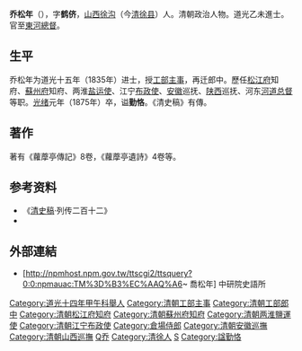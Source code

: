 {{Otheruses|other=名为乔松年的其他人物|喬樹枏}}
{{明清人物信息框
| 姓名 = 喬松年
| 原名 =
| 圖片名稱= 
| 圖片大小 = 250px
| 圖片說明 = 
| 最高職務 = 太子少保東河總督
| 國家 = 大清
| 爵位 = 
| 籍貫 = [[山西|山西]][[太原府|太原府]][[徐溝縣|徐溝縣]]
| 族裔 = 漢族
| 旗籍 = 
| 字號 = 字'''鹤侪'''，一字'''健侯'''
| 室名 = 蘿藦亭
| 諡號 = 勤恪
| 出生日期 = [[嘉慶|嘉慶]]二十年（1815年）
| 出生地點 = [[山西|山西]][[徐溝縣|徐溝縣]]
| 逝世日期 = [[光緒|光緒]]元年（1875年）
| 逝世地點 = 
| 墓葬 =
| 配偶 =
| 親屬 = （祖父）[[喬人傑|喬人傑]]<br>（本生父）喬邦哲、（父）喬邦憲<br>（嗣子）喬聯寶
| 出身 = 
*道光十四年（1834年）甲午科舉人
*道光十五年（1835年）乙未科進士
| 經歷 = 
| 著作 =
*《蘿藦亭傳記》8卷
*《蘿藦亭遺詩》4卷
}}

'''乔松年'''（{{bd|1815年||1875年|catIdx=Qiao,乔}}），字'''鹤侪'''，[[山西|山西]][[徐沟|徐沟]]（今[[清徐县|清徐县]]）人。清朝政治人物。道光乙未進士。官至[[河道總督|東河總督]]。

==生平==
乔松年为道光十五年（1835年）进士，授[[工部|工部]][[主事|主事]]，再迁郎中。歷任[[松江府|松江府]]知府、[[蘇州府|蘇州府]]知府、两淮[[盐运使|盐运使]]、江宁[[布政使|布政使]]、[[安徽|安徽]]巡抚、[[陕西|陕西]]巡抚、河东[[河道总督|河道总督]]等职。[[光绪|光绪]]元年（1875年）卒，谥'''勤恪'''。《清史稿》有傳。

==著作==
著有《蘿藦亭傳記》8卷，《蘿藦亭遺詩》4卷等。

==参考资料==
*《[[清史稿|清史稿]]·列传二百十二》
* {{cite book|author=编纂委员会  |title=《上海旧政权建置志》 |year=2001年 |publisher=上海社会科学院出版社 |location=上海 |isbn=7-80618-881-9}}

==外部連結==
*[http://npmhost.npm.gov.tw/ttscgi2/ttsquery?0:0:npmauac:TM%3D%B3%EC%AAQ%A6~ 喬松年] {{Wayback|url=http://npmhost.npm.gov.tw/ttscgi2/ttsquery?0:0:npmauac:TM%3D%B3%EC%AAQ%A6~ |date=20190918104609 }} 中研院史語所

{{start box}}
{{s-off}}
{{succession box|[[蓝蔚雯|蓝蔚雯]]|[[丁国恩|丁国恩]]|[[松江府|松江府]][[知府|知府]]|1853年－1854年}}
{{end box}}

{{道光十五年乙未科殿試金榜}}
{{清朝官员小作品}}
{{DEFAULTSORT:Qiao喬}}
[[Category:道光十四年甲午科舉人|Category:道光十四年甲午科舉人]]
[[Category:清朝工部主事|Category:清朝工部主事]]
[[Category:清朝工部郎中|Category:清朝工部郎中]]
[[Category:清朝松江府知府|Category:清朝松江府知府]]
[[Category:清朝蘇州府知府|Category:清朝蘇州府知府]]
[[Category:清朝两淮鹽運使|Category:清朝两淮鹽運使]]
[[Category:清朝江宁布政使|Category:清朝江宁布政使]]
[[Category:倉場侍郎|Category:倉場侍郎]]
[[Category:清朝安徽巡撫|Category:清朝安徽巡撫]]
[[Category:清朝山西巡撫|Category:清朝山西巡撫]]
[[Category:清朝東河總督|Q乔]]
[[Category:清徐人|Category:清徐人]]
[[Category:乔姓|S]]
[[Category:諡勤恪|Category:諡勤恪]]